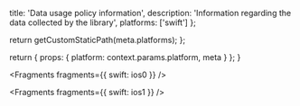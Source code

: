 
  title: 'Data usage policy information',
  description: 'Information regarding the data collected by the library',
  platforms: ['swift']
};

  return getCustomStaticPath(meta.platforms);
};

  return {
    props: {
      platform: context.params.platform,
      meta
    }
  };
}


<Fragments fragments={{ swift: ios0 }} />


<Fragments fragments={{ swift: ios1 }} />
